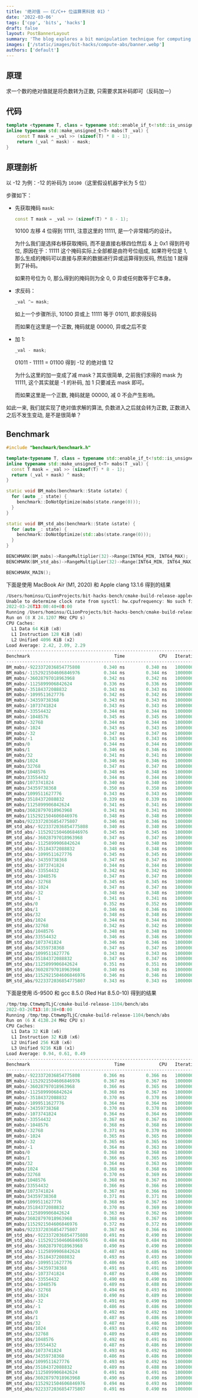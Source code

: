 ```yaml
---
title: '绝对值 ——《C/C++ 位运算黑科技 01》'
date: '2022-03-06'
tags: ['cpp', 'bits', 'hacks']
draft: false
layout: PostBannerLayout
summary: 'The blog explores a bit manipulation technique for computing absolute values of integers, presenting a C++ function mabs. It compares performance with std::abs, demonstrating efficiency on various systems.'
images: ['/static/images/bit-hacks/compute-abs/banner.webp']
authors: ['default']
---
```


## 原理

求一个数的绝对值就是将负数转为正数, 只需要求其补码即可（反码加一）

## 代码

```cpp:abs.cc
template <typename T, class = typename std::enable_if_t<!std::is_unsigned_v<T>>>
inline typename std::make_unsigned_t<T> mabs(T _val) { 
    const T mask = _val >> (sizeof(T) * 8 - 1);
    return (_val ^ mask) - mask;
}
```

## 原理剖析

以 -12 为例：-12 的补码为 `10100`（这里假设机器字长为 5 位）

步骤如下：

- 先获取掩码 `mask`:

  ```cpp
  const T mask = _val >> (sizeof(T) * 8 - 1);
  ```

  10100 左移 4 位得到 11111, 注意这里的 11111, 是一个非常精巧的设计。

  为什么我们是选择右移获取掩码, 而不是直接右移四位然后 & 上 0x1 得到符号位, 原因在于：11111 这个掩码实际上全部都是由符号位组成, 如果符号位是 1, 那么生成的掩码可以直接与原来的数据进行异或运算得到反码, 然后加 1 就得到了补码。

  如果符号位为 0, 那么得到的掩码则为全 0, 0 异或任何数等于它本身。

- 求反码：

  ```cpp
  _val ^= mask;
  ```

  如上一个步骤所示, 10100 异或上 11111 等于 01011, 即求得反码

  而如果在这里是一个正数, 掩码就是 00000, 异或之后不变

- 加 1:

  ```cpp
  _val - mask;
  ```

  01011 - 11111 = 01100 得到 -12 的绝对值 12

  为什么这里的加一变成了减 mask？其实很简单, 之前我们求得的 mask 为 11111, 这个其实就是 -1 的补码, 加 1 只要减去 mask 即可。

  而如果这里是一个正数, 掩码就是 00000, 减 0 不会产生影响。

如此一来, 我们就实现了绝对值求解的算法, 负数进入之后就会转为正数, 正数进入之后不发生变动, 是不是很简单？

## Benchmark

```cpp {3-7} showLineNumbers
#include "benchmark/benchmark.h"

template<typename T, class = typename std::enable_if_t<!std::is_unsigned_v<T>>>
inline typename std::make_unsigned_t<T> mabs(T _val) {
  const T mask = _val >> (sizeof(T) * 8 - 1);
  return (_val + mask) ^ mask;
}

static void BM_mabs(benchmark::State &state) {
  for (auto _: state) {
    benchmark::DoNotOptimize(mabs(state.range(0)));
  }
}

static void BM_std_abs(benchmark::State &state) {
  for (auto _: state) {
    benchmark::DoNotOptimize(std::abs(state.range(0)));
  }
}

BENCHMARK(BM_mabs)->RangeMultiplier(32)->Range(INT64_MIN, INT64_MAX);
BENCHMARK(BM_std_abs)->RangeMultiplier(32)->Range(INT64_MIN, INT64_MAX);

BENCHMARK_MAIN();
```

下面是使用 MacBook Air (M1, 2020) 和 Apple clang 13.1.6 得到的结果

```cpp
/Users/hominsu/CLionProjects/bit-hacks-bench/cmake-build-release-appleclang/bench/abs
Unable to determine clock rate from sysctl: hw.cpufrequency: No such file or directory
2022-03-26T13:00:40+08:00
Running /Users/hominsu/CLionProjects/bit-hacks-bench/cmake-build-release-appleclang/bench/abs
Run on (8 X 24.1207 MHz CPU s)
CPU Caches:
  L1 Data 64 KiB (x8)
  L1 Instruction 128 KiB (x8)
  L2 Unified 4096 KiB (x2)
Load Average: 2.42, 2.09, 2.29
--------------------------------------------------------------------------
Benchmark                                Time             CPU   Iterations
--------------------------------------------------------------------------
BM_mabs/-9223372036854775808         0.340 ns        0.340 ns   1000000000
BM_mabs/-1152921504606846976         0.344 ns        0.344 ns   1000000000
BM_mabs/-36028797018963968           0.342 ns        0.342 ns   1000000000
BM_mabs/-1125899906842624            0.336 ns        0.336 ns   1000000000
BM_mabs/-35184372088832              0.343 ns        0.343 ns   1000000000
BM_mabs/-1099511627776               0.342 ns        0.342 ns   1000000000
BM_mabs/-34359738368                 0.343 ns        0.343 ns   1000000000
BM_mabs/-1073741824                  0.343 ns        0.343 ns   1000000000
BM_mabs/-33554432                    0.344 ns        0.344 ns   1000000000
BM_mabs/-1048576                     0.345 ns        0.345 ns   1000000000
BM_mabs/-32768                       0.344 ns        0.344 ns   1000000000
BM_mabs/-1024                        0.343 ns        0.343 ns   1000000000
BM_mabs/-32                          0.347 ns        0.347 ns   1000000000
BM_mabs/-1                           0.343 ns        0.343 ns   1000000000
BM_mabs/0                            0.344 ns        0.344 ns   1000000000
BM_mabs/1                            0.346 ns        0.346 ns   1000000000
BM_mabs/32                           0.341 ns        0.341 ns   1000000000
BM_mabs/1024                         0.346 ns        0.346 ns   1000000000
BM_mabs/32768                        0.347 ns        0.347 ns   1000000000
BM_mabs/1048576                      0.348 ns        0.348 ns   1000000000
BM_mabs/33554432                     0.344 ns        0.344 ns   1000000000
BM_mabs/1073741824                   0.340 ns        0.340 ns   1000000000
BM_mabs/34359738368                  0.350 ns        0.350 ns   1000000000
BM_mabs/1099511627776                0.343 ns        0.343 ns   1000000000
BM_mabs/35184372088832               0.339 ns        0.339 ns   1000000000
BM_mabs/1125899906842624             0.341 ns        0.341 ns   1000000000
BM_mabs/36028797018963968            0.341 ns        0.341 ns   1000000000
BM_mabs/1152921504606846976          0.348 ns        0.348 ns   1000000000
BM_mabs/9223372036854775807          0.346 ns        0.346 ns   1000000000
BM_std_abs/-9223372036854775808      0.340 ns        0.340 ns   1000000000
BM_std_abs/-1152921504606846976      0.345 ns        0.345 ns   1000000000
BM_std_abs/-36028797018963968        0.347 ns        0.347 ns   1000000000
BM_std_abs/-1125899906842624         0.340 ns        0.340 ns   1000000000
BM_std_abs/-35184372088832           0.348 ns        0.348 ns   1000000000
BM_std_abs/-1099511627776            0.345 ns        0.345 ns   1000000000
BM_std_abs/-34359738368              0.347 ns        0.347 ns   1000000000
BM_std_abs/-1073741824               0.344 ns        0.344 ns   1000000000
BM_std_abs/-33554432                 0.342 ns        0.342 ns   1000000000
BM_std_abs/-1048576                  0.347 ns        0.347 ns   1000000000
BM_std_abs/-32768                    0.345 ns        0.345 ns   1000000000
BM_std_abs/-1024                     0.347 ns        0.347 ns   1000000000
BM_std_abs/-32                       0.348 ns        0.348 ns   1000000000
BM_std_abs/-1                        0.341 ns        0.341 ns   1000000000
BM_std_abs/0                         0.352 ns        0.352 ns   1000000000
BM_std_abs/1                         0.346 ns        0.346 ns   1000000000
BM_std_abs/32                        0.348 ns        0.348 ns   1000000000
BM_std_abs/1024                      0.344 ns        0.344 ns   1000000000
BM_std_abs/32768                     0.342 ns        0.342 ns   1000000000
BM_std_abs/1048576                   0.348 ns        0.348 ns   1000000000
BM_std_abs/33554432                  0.346 ns        0.346 ns   1000000000
BM_std_abs/1073741824                0.346 ns        0.346 ns   1000000000
BM_std_abs/34359738368               0.347 ns        0.347 ns   1000000000
BM_std_abs/1099511627776             0.343 ns        0.343 ns   1000000000
BM_std_abs/35184372088832            0.347 ns        0.347 ns   1000000000
BM_std_abs/1125899906842624          0.351 ns        0.351 ns   1000000000
BM_std_abs/36028797018963968         0.340 ns        0.340 ns   1000000000
BM_std_abs/1152921504606846976       0.346 ns        0.346 ns   1000000000
BM_std_abs/9223372036854775807       0.343 ns        0.343 ns   1000000000
```

下面是使用 i5-9500 和 gcc 8.5.0 (Red Hat 8.5.0-10) 得到的结果

```cpp
/tmp/tmp.CtmwmpTLjC/cmake-build-release-1104/bench/abs
2022-03-26T13:10:38+08:00
Running /tmp/tmp.CtmwmpTLjC/cmake-build-release-1104/bench/abs
Run on (6 X 4138.24 MHz CPU s)
CPU Caches:
  L1 Data 32 KiB (x6)
  L1 Instruction 32 KiB (x6)
  L2 Unified 256 KiB (x6)
  L3 Unified 9216 KiB (x1)
Load Average: 0.94, 0.61, 0.49
--------------------------------------------------------------------------
Benchmark                                Time             CPU   Iterations
--------------------------------------------------------------------------
BM_mabs/-9223372036854775808         0.366 ns        0.366 ns   1000000000
BM_mabs/-1152921504606846976         0.367 ns        0.367 ns   1000000000
BM_mabs/-36028797018963968           0.366 ns        0.365 ns   1000000000
BM_mabs/-1125899906842624            0.368 ns        0.367 ns   1000000000
BM_mabs/-35184372088832              0.370 ns        0.370 ns   1000000000
BM_mabs/-1099511627776               0.364 ns        0.364 ns   1000000000
BM_mabs/-34359738368                 0.370 ns        0.370 ns   1000000000
BM_mabs/-1073741824                  0.364 ns        0.364 ns   1000000000
BM_mabs/-33554432                    0.367 ns        0.367 ns   1000000000
BM_mabs/-1048576                     0.368 ns        0.368 ns   1000000000
BM_mabs/-32768                       0.371 ns        0.370 ns   1000000000
BM_mabs/-1024                        0.365 ns        0.365 ns   1000000000
BM_mabs/-32                          0.365 ns        0.365 ns   1000000000
BM_mabs/-1                           0.364 ns        0.363 ns   1000000000
BM_mabs/0                            0.368 ns        0.368 ns   1000000000
BM_mabs/1                            0.366 ns        0.365 ns   1000000000
BM_mabs/32                           0.364 ns        0.363 ns   1000000000
BM_mabs/1024                         0.368 ns        0.368 ns   1000000000
BM_mabs/32768                        0.370 ns        0.369 ns   1000000000
BM_mabs/1048576                      0.368 ns        0.367 ns   1000000000
BM_mabs/33554432                     0.366 ns        0.366 ns   1000000000
BM_mabs/1073741824                   0.367 ns        0.366 ns   1000000000
BM_mabs/34359738368                  0.371 ns        0.371 ns   1000000000
BM_mabs/1099511627776                0.368 ns        0.367 ns   1000000000
BM_mabs/35184372088832               0.370 ns        0.369 ns   1000000000
BM_mabs/1125899906842624             0.363 ns        0.362 ns   1000000000
BM_mabs/36028797018963968            0.368 ns        0.367 ns   1000000000
BM_mabs/1152921504606846976          0.372 ns        0.372 ns   1000000000
BM_mabs/9223372036854775807          0.367 ns        0.366 ns   1000000000
BM_std_abs/-9223372036854775808      0.491 ns        0.490 ns   1000000000
BM_std_abs/-1152921504606846976      0.484 ns        0.484 ns   1000000000
BM_std_abs/-36028797018963968        0.490 ns        0.490 ns   1000000000
BM_std_abs/-1125899906842624         0.487 ns        0.486 ns   1000000000
BM_std_abs/-35184372088832           0.493 ns        0.493 ns   1000000000
BM_std_abs/-1099511627776            0.486 ns        0.485 ns   1000000000
BM_std_abs/-34359738368              0.491 ns        0.491 ns   1000000000
BM_std_abs/-1073741824               0.487 ns        0.486 ns   1000000000
BM_std_abs/-33554432                 0.490 ns        0.490 ns   1000000000
BM_std_abs/-1048576                  0.489 ns        0.488 ns   1000000000
BM_std_abs/-32768                    0.494 ns        0.493 ns   1000000000
BM_std_abs/-1024                     0.490 ns        0.489 ns   1000000000
BM_std_abs/-32                       0.491 ns        0.490 ns   1000000000
BM_std_abs/-1                        0.486 ns        0.486 ns   1000000000
BM_std_abs/0                         0.492 ns        0.492 ns   1000000000
BM_std_abs/1                         0.487 ns        0.486 ns   1000000000
BM_std_abs/32                        0.487 ns        0.486 ns   1000000000
BM_std_abs/1024                      0.493 ns        0.492 ns   1000000000
BM_std_abs/32768                     0.489 ns        0.489 ns   1000000000
BM_std_abs/1048576                   0.492 ns        0.491 ns   1000000000
BM_std_abs/33554432                  0.487 ns        0.486 ns   1000000000
BM_std_abs/1073741824                0.493 ns        0.492 ns   1000000000
BM_std_abs/34359738368               0.486 ns        0.486 ns   1000000000
BM_std_abs/1099511627776             0.493 ns        0.492 ns   1000000000
BM_std_abs/35184372088832            0.489 ns        0.488 ns   1000000000
BM_std_abs/1125899906842624          0.491 ns        0.491 ns   1000000000
BM_std_abs/36028797018963968         0.490 ns        0.490 ns   1000000000
BM_std_abs/1152921504606846976       0.494 ns        0.493 ns   1000000000
BM_std_abs/9223372036854775807       0.491 ns        0.490 ns   1000000000
```
